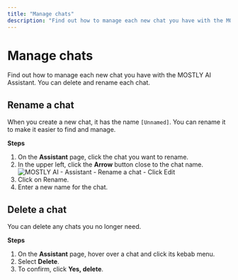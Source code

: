 ```yaml
---
title: "Manage chats"
description: "Find out how to manage each new chat you have with the MOSTLY AI Assistant. You can delete and rename each chat."
---
```



# Manage chats

Find out how to manage each new chat you have with the MOSTLY AI Assistant. You can delete and rename each chat.

## Rename a chat

When you create a new chat, it has the name `[Unnamed]`. You can rename it to make it easier to find and manage.

**Steps**

1. On the **Assistant** page, click the chat you want to rename.
2. In the upper left, click the **Arrow** button close to the chat name.
    <Image
        src="/docs/docimages/assistant/rename-thread-01-click-edit.webp"
        alt="MOSTLY AI - Assistant - Rename a chat - Click Edit"
        width={800}
        height={400}
    />
3. Click on Rename.
4. Enter a new name for the chat.

## Delete a chat

You can delete any chats you no longer need.

**Steps**

1. On the **Assistant** page, hover over a chat and click its kebab menu.
2. Select **Delete**.
3. To confirm, click **Yes, delete**.